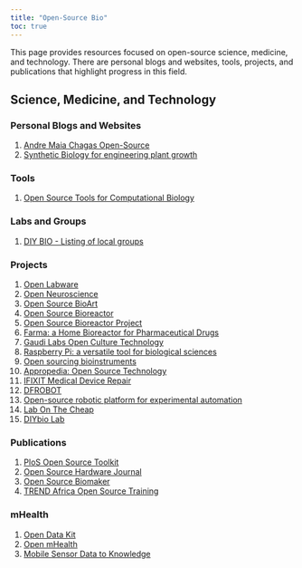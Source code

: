 ---
title: "Open-Source Bio"
toc: true
---

This page provides resources focused on open-source science, medicine, and technology. There are personal blogs and websites, tools, projects, and publications that highlight progress in this field.

## Science, Medicine, and Technology

### Personal Blogs and Websites

1)  [Andre Maia Chagas Open-Source](https://amchagas.github.io/)
2)  [Synthetic Biology for engineering plant growth](https://haseloff.plantsci.cam.ac.uk/)

### Tools

1)  [Open Source Tools for Computational Biology](https://www.pillar.vc/playlist/article/open-source-tools-for-computational-biology/)

### Labs and Groups

1)  [DIY BIO - Listing of local groups](https://diybio.org/local/)

### Projects

1)  [Open Labware](https://badenlab.org/open-labware-net/)
2)  [Open Neuroscience](https://open-neuroscience.com/)
3)  [Open Source BioArt](https://www.hackteria.org/)
4)  [Open Source Bioreactor](https://sites.google.com/site/opensourcebioreactor/)
5)  [Open Source Bioreactor Project](https://openbioeconomy.org/projects/open-source-bioreactor/)
6)  [Farma: a Home Bioreactor for Pharmaceutical Drugs](https://www.instructables.com/Farma-an-at-home-bioreactor-for-pharmaceutical-dru/)
7)  [Gaudi Labs Open Culture Technology](http://www.gaudi.ch/GaudiLabs/)
8)  [Raspberry Pi: a versatile tool for biological sciences](https://www.raspberrypi.com/news/raspberry-pi-a-versatile-tool-for-biological-sciences/)
9)  [Open sourcing bioinstruments](https://liorpachter.wordpress.com/2019/01/18/open-sourcing-bioinstruments/)
10) [Appropedia: Open Source Technology](https://www.appropedia.org/Welcome_to_Appropedia)
11) [IFIXIT Medical Device Repair](https://www.ifixit.com/Device/Medical_Device)
12) [DFROBOT](https://community.dfrobot.com/)
13) [Open-source robotic platform for experimental automation](https://chi.bio/)
14) [Lab On The Cheap](https://www.labonthecheap.com/)
15) [DIYbio Lab](https://hackaday.io/project/11641-diybio-lab)

### Publications

1)  [PloS Open Source Toolkit](https://collections.plos.org/channel/open-source-toolkit/)
2)  [Open Source Hardware Journal](https://www.hardware-x.com/)
3)  [Open Source Biomaker](https://www.biomaker.org/)
4)  [TREND Africa Open Source Training](https://trendinafrica.org/)

### mHealth

1)  [Open Data Kit](https://opendatakit.org/)
2)  [Open mHealth](https://www.openmhealth.org/)
3)  [Mobile Sensor Data to Knowledge](https://md2k.org/)
